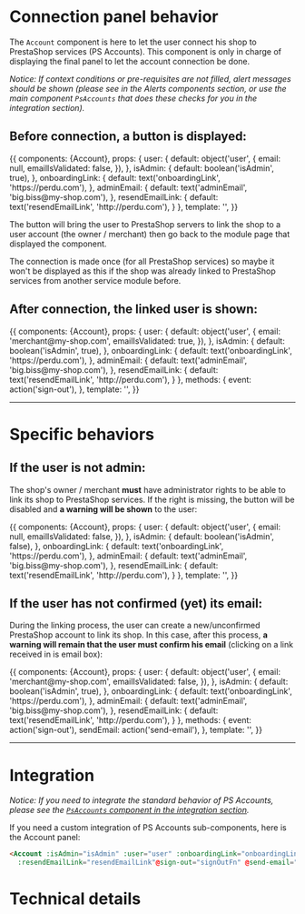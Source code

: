 

<Meta title="Sub-Components|Connection panels/Account" component={Account} decorators={[withKnobs]} />

# Connection panel behavior

The `Account` component is here to let the user connect his shop to PrestaShop services (PS Accounts).
This component is only in charge of displaying the final panel to let the account connection be done.

_Notice: If context conditions or pre-requisites are not filled, alert messages should be shown (please
see in the Alerts components section, or use the main component `PsAccounts` that does these checks for
you in the integration section)._

## Before connection, a button is displayed:

<Story name='Not connected' height='220px'>
  {{
    components: {Account},
    props: {
      user: {
        default: object('user', {
          email: null,
          emailIsValidated: false,
        }),
      },
      isAdmin: {
        default: boolean('isAdmin', true),
      },
      onboardingLink: {
        default: text('onboardingLink', 'https://perdu.com'),
      },
      adminEmail: {
        default: text('adminEmail', 'big.biss@my-shop.com'),
      },
      resendEmailLink: {
        default: text('resendEmailLink', 'http://perdu.com'),
      }
    },
    template: '<Account :user="user" :isAdmin="isAdmin" :onboardingLink="onboardingLink" :adminEmail="adminEmail" :resendEmailLink="resendEmailLink" class="m-4" />',
  }}
</Story>

The button will bring the user to PrestaShop servers to link the shop to a user account (the owner / merchant)
then go back to the module page that displayed the component.

The connection is made once (for all PrestaShop services) so maybe it won't be displayed as this
if the shop was already linked to PrestaShop services from another service module before.


## After connection, the linked user is shown:

<Story name='Connected' height='230px'>
  {{
    components: {Account},
    props: {
      user: {
        default: object('user', {
          email: 'merchant@my-shop.com',
          emailIsValidated: true,
        }),
      },
      isAdmin: {
        default: boolean('isAdmin', true),
      },
      onboardingLink: {
        default: text('onboardingLink', 'https://perdu.com'),
      },
      adminEmail: {
        default: text('adminEmail', 'big.biss@my-shop.com'),
      },
      resendEmailLink: {
        default: text('resendEmailLink', 'http://perdu.com'),
      }
    },
    methods: {
      event: action('sign-out'),
    },
    template: '<Account :user="user" :isAdmin="isAdmin" :onboardingLink="onboardingLink" :adminEmail="adminEmail" :resendEmailLink="resendEmailLink" @sign-out="event" class="m-4" />',
  }}
</Story>


---
# Specific behaviors

## If the user is not admin:

The shop's owner / merchant **must** have administrator rights to be able to link its shop to PrestaShop services.
If the right is missing, the button will be disabled and **a warning will be shown** to the user:

<Story name='Need to be admin' height='350px'>
  {{
    components: {Account},
    props: {
      user: {
        default: object('user', {
          email: null,
          emailIsValidated: false,
        }),
      },
      isAdmin: {
        default: boolean('isAdmin', false),
      },
      onboardingLink: {
        default: text('onboardingLink', 'https://perdu.com'),
      },
      adminEmail: {
        default: text('adminEmail', 'big.biss@my-shop.com'),
      },
      resendEmailLink: {
        default: text('resendEmailLink', 'http://perdu.com'),
      }
    },
    template: '<Account :user="user" :isAdmin="isAdmin" :onboardingLink="onboardingLink" :adminEmail="adminEmail" :resendEmailLink="resendEmailLink" class="m-4" />',
  }}
</Story>


## If the user has not confirmed (yet) its email:

During the linking process, the user can create a new/unconfirmed PrestaShop account to link its shop.
In this case, after this process, **a warning will remain that the user must confirm his email** (clicking on a
link received in is email box):

<Story name='Email validation needed' height='380px'>
  {{
    components: {Account},
    props: {
      user: {
        default: object('user', {
          email: 'merchant@my-shop.com',
          emailIsValidated: false,
        }),
      },
      isAdmin: {
        default: boolean('isAdmin', true),
      },
      onboardingLink: {
        default: text('onboardingLink', 'https://perdu.com'),
      },
      adminEmail: {
        default: text('adminEmail', 'big.biss@my-shop.com'),
      },
      resendEmailLink: {
        default: text('resendEmailLink', 'http://perdu.com'),
      }
    },
    methods: {
      event: action('sign-out'),
      sendEmail: action('send-email'),
    },
    template: '<Account :user="user" :isAdmin="isAdmin" :onboardingLink="onboardingLink" :adminEmail="adminEmail" :resendEmailLink="resendEmailLink" @sign-out="event" @send-email="sendEmail" class="m-4" />',
  }}
</Story>


---
# Integration

_Notice: If you need to integrate the standard behavior of PS Accounts, please see the
[`PsAccounts` component in the integration section](?path=/docs/integration-psaccounts-panel--connected)._

If you need a custom integration of PS Accounts sub-components, here is the Account panel:

```html
<Account :isAdmin="isAdmin" :user="user" :onboardingLink="onboardingLink" :adminEmail="adminEmail"
  :resendEmailLink="resendEmailLink"@sign-out="signOutFn" @send-email="sendEmailFn" class="m-4" />
```

# Technical details

<Description of={Account} />
<Props of={Account} />
